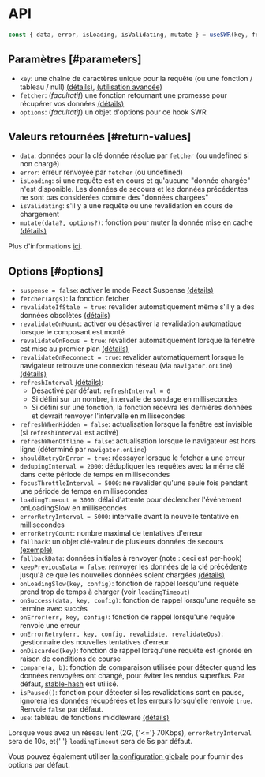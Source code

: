 
# API

```js
const { data, error, isLoading, isValidating, mutate } = useSWR(key, fetcher, options)
```

## Paramètres [#parameters]

- `key`: une chaîne de caractères unique pour la requête (ou une fonction / tableau / null) [(détails)](/docs/arguments), [(utilisation avancée)](/docs/conditional-fetching)
- `fetcher`: (_facultatif_) une fonction retournant une promesse pour récupérer vos données [(détails)](/docs/data-fetching)
- `options`: (_facultatif_) un objet d'options pour ce hook SWR

## Valeurs retournées [#return-values]

- `data`: données pour la clé donnée résolue par `fetcher` (ou undefined si non chargé)
- `error`: erreur renvoyée par `fetcher` (ou undefined)
- `isLoading`: si une requête est en cours et qu'aucune "donnée chargée" n'est disponible. Les données de secours et les données précédentes ne sont pas considérées comme des "données chargées"
- `isValidating`: s'il y a une requête ou une revalidation en cours de chargement
- `mutate(data?, options?)`: fonction pour muter la donnée mise en cache [(détails)](/docs/mutation)

Plus d'informations [ici](/docs/advanced/understanding).

## Options [#options]

- `suspense = false`: activer le mode React Suspense [(détails)](/docs/suspense)
- `fetcher(args)`: la fonction fetcher
- `revalidateIfStale = true`: revalider automatiquement même s'il y a des données obsolètes [(détails)](/docs/revalidation#disable-automatic-revalidations)
- `revalidateOnMount`: activer ou désactiver la revalidation automatique lorsque le composant est monté
- `revalidateOnFocus = true`: revalider automatiquement lorsque la fenêtre est mise au premier plan [(détails)](/docs/revalidation)
- `revalidateOnReconnect = true`: revalider automatiquement lorsque le navigateur retrouve une connexion réseau (via `navigator.onLine`) [(détails)](/docs/revalidation)
- `refreshInterval` [(détails)](/docs/revalidation):
  - Désactivé par défaut: `refreshInterval = 0`
  - Si défini sur un nombre, intervalle de sondage en millisecondes
  - Si défini sur une fonction, la fonction recevra les dernières données et devrait renvoyer l'intervalle en millisecondes
- `refreshWhenHidden = false`: actualisation lorsque la fenêtre est invisible (si `refreshInterval` est activé)
- `refreshWhenOffline = false`: actualisation lorsque le navigateur est hors ligne (déterminé par `navigator.onLine`)
- `shouldRetryOnError = true`: réessayer lorsque le fetcher a une erreur
- `dedupingInterval = 2000`: dédupliquer les requêtes avec la même clé dans cette période de temps en millisecondes
- `focusThrottleInterval = 5000`: ne revalider qu'une seule fois pendant une période de temps en millisecondes
- `loadingTimeout = 3000`: délai d'attente pour déclencher l'événement onLoadingSlow en millisecondes
- `errorRetryInterval = 5000`: intervalle avant la nouvelle tentative en millisecondes
- `errorRetryCount`: nombre maximal de tentatives d'erreur
- `fallback`: un objet clé-valeur de plusieurs données de secours [(exemple)](/docs/with-nextjs)
- `fallbackData`: données initiales à renvoyer (note : ceci est per-hook)
- `keepPreviousData = false`: renvoyer les données de la clé précédente jusqu'à ce que les nouvelles données soient chargées [(détails)](/docs/advanced/understanding#return-previous-data-for-better-ux)
- `onLoadingSlow(key, config)`: fonction de rappel lorsqu'une requête prend trop de temps à charger (voir `loadingTimeout`)
- `onSuccess(data, key, config)`: fonction de rappel lorsqu'une requête se termine avec succès
- `onError(err, key, config)`: fonction de rappel lorsqu'une requête renvoie une erreur
- `onErrorRetry(err, key, config, revalidate, revalidateOps)`: gestionnaire des nouvelles tentatives d'erreur
- `onDiscarded(key)`: fonction de rappel lorsqu'une requête est ignorée en raison de conditions de course
- `compare(a, b)`: fonction de comparaison utilisée pour détecter quand les données renvoyées ont changé, pour éviter les rendus superflus. Par défaut, [stable-hash](https://github.com/shuding/stable-hash) est utilisé.
- `isPaused()`: fonction pour détecter si les revalidations sont en pause, ignorera les données récupérées et les erreurs lorsqu'elle renvoie `true`. Renvoie `false` par défaut.
- `use`: tableau de fonctions middleware [(détails)](/docs/middleware)

<Callout emoji="💡">
  Lorsque vous avez un réseau lent (2G, {'<='} 70Kbps), <code>errorRetryInterval</code> sera de 10s, et{' '}
  <code>loadingTimeout</code> sera de 5s par défaut.
</Callout>

Vous pouvez également utiliser [la configuration globale](/docs/global-configuration) pour fournir des options par défaut.
